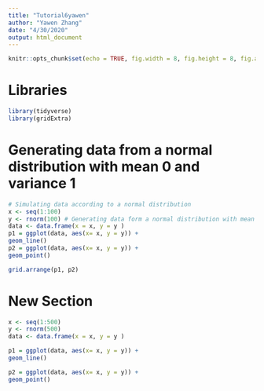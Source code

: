 ```yaml
---
title: "Tutorial6yawen"
author: "Yawen Zhang"
date: "4/30/2020"
output: html_document
---
```


```r
knitr::opts_chunk$set(echo = TRUE, fig.width = 8, fig.height = 8, fig.alig = "center")
```

# Libraries
```r
library(tidyverse)
library(gridExtra)
```

# Generating data from a normal distribution with mean 0 and variance 1

```r
# Simulating data according to a normal distribution
x <- seq(1:100)
y <- rnorm(100) # Generating data form a normal distribution with mean 0 and variance 1
data <- data.frame(x = x, y = y )
p1 = ggplot(data, aes(x= x, y = y)) +
geom_line()
p2 = ggplot(data, aes(x= x, y = y)) +
geom_point() 

grid.arrange(p1, p2)
```

# New Section

```r
x <- seq(1:500)
y <- rnorm(500)
data <- data.frame(x = x, y = y )

p1 = ggplot(data, aes(x= x, y = y)) +
geom_line()

p2 = ggplot(data, aes(x= x, y = y)) +
geom_point() 
```

